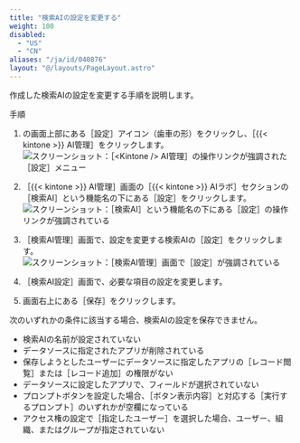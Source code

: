 ```yaml
---
title: "検索AIの設定を変更する"
weight: 100
disabled:
  - "US"
  - "CN"
aliases: "/ja/id/040876"
layout: "@/layouts/PageLayout.astro"
---
```



作成した検索AIの設定を変更する手順を説明します。

<Heading level={2} id="assist_settings_search_prefs_change_10">手順</Heading>

1. <Kintone />の画面上部にある［設定］アイコン（歯車の形）をクリックし、［{{< kintone >}} AI管理］をクリックします。  
   <Img src="/k/img-ja/ai_enable_01.png" alt="スクリーンショット：［<Kintone /> AI管理］の操作リンクが強調された［設定］メニュー" />

1. ［{{< kintone >}} AI管理］画面の［{{< kintone >}} AIラボ］セクションの［検索AI］という機能名の下にある［設定］をクリックします。  
   <Img src="/k/img-ja/assist_ceate_01.png" alt="スクリーンショット：［検索AI］という機能名の下にある［設定］の操作リンクが強調されている" />

1. ［検索AI管理］画面で、設定を変更する検索AIの［設定］をクリックします。  
   <Img src="/k/img-ja/search_prefs_change_01.png" alt="スクリーンショット：［検索AI管理］画面で［設定］が強調されている" />

1. ［検索AI設定］画面で、必要な項目の設定を変更します。

1. 画面右上にある［保存］をクリックします。

<Note>
  次のいずれかの条件に該当する場合、検索AIの設定を保存できません。

  * 検索AIの名前が設定されていない
  * データソースに指定されたアプリが削除されている
  * 保存しようとしたユーザーにデータソースに指定したアプリの［レコード閲覧］または［レコード追加］の権限がない
  * データソースに設定したアプリで、フィールドが選択されていない
  * プロンプトボタンを設定した場合、［ボタン表示内容］と対応する［実行するプロンプト］のいずれかが空欄になっている
  * アクセス権の設定で［指定したユーザー］を選択した場合、ユーザー、組織、またはグループが指定されていない
</Note>
